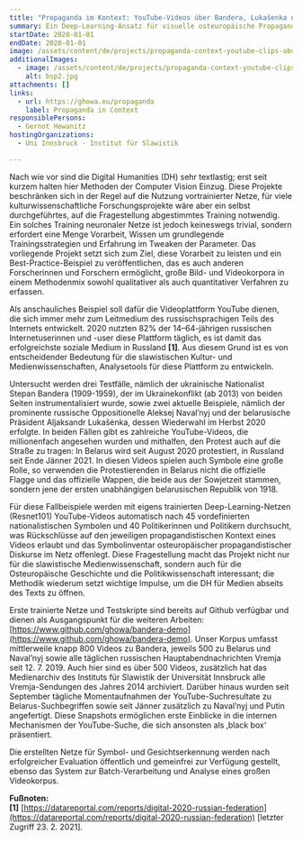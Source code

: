 ```yaml
---
title: "Propaganda im Kontext: YouTube-Videos über Bandera, Lukašenka und Naval'nyj"
summary: Ein Deep-Learning-Ansatz für visuelle osteuropäische Propaganda-Diskurse
startDate: 2020-01-01
endDate: 2020-01-01
image: /assets/content/de/projects/propaganda-context-youtube-clips-about-bandera-lukashenka-and-navalnyi/bsp2.jpg
additionalImages:
  - image: /assets/content/de/projects/propaganda-context-youtube-clips-about-bandera-lukashenka-and-navalnyi/additionalImages/bsp2.jpg
    alt: bsp2.jpg
attachments: []
links:
  - url: https://ghowa.eu/propaganda
    label: Propaganda in Context
responsiblePersons:
  - Gernot Howanitz
hostingOrganizations:
  - Uni Innsbruck - Institut für Slawistik

---
```

Nach wie vor sind die Digital Humanities (DH) sehr textlastig; erst seit kurzem halten hier Methoden der Computer Vision Einzug. Diese Projekte beschränken sich in der Regel auf die Nutzung vortrainierter Netze, für viele kulturwissenschaftliche Forschungsprojekte wäre aber ein selbst durchgeführtes, auf die Fragestellung abgestimmtes Training notwendig. Ein solches Training neuronaler Netze ist jedoch keineswegs trivial, sondern erfordert eine Menge Vorarbeit, Wissen um grundlegende Trainingsstrategien und Erfahrung im Tweaken der Parameter. Das vorliegende Projekt setzt sich zum Ziel, diese Vorarbeit zu leisten und ein Best-Practice-Beispiel zu veröffentlichen, das es auch anderen Forscherinnen und Forschern ermöglicht, große Bild- und Videokorpora in einem Methodenmix sowohl qualitativer als auch quantitativer Verfahren zu erfassen.

Als anschauliches Beispiel soll dafür die Videoplattform YouTube dienen, die sich immer mehr zum Leitmedium des russischsprachigen Teils des Internets entwickelt. 2020 nutzten 82% der 14–64-jährigen russischen Internetuserinnen und -user diese Plattform täglich, es ist damit das erfolgreichste soziale Medium in Russland **\[1\]**. Aus diesem Grund ist es von entscheidender Bedeutung für die slawistischen Kultur- und Medienwissenschaften, Analysetools für diese Plattform zu entwickeln.

Untersucht werden drei Testfälle, nämlich der ukrainische Nationalist Stepan Bandera (1909-1959), der im Ukrainekonflikt (ab 2013) von beiden Seiten instrumentalisiert wurde, sowie zwei aktuelle Beispiele, nämlich der prominente russische Oppositionelle Aleksej Naval’nyj und der belarusische Präsident Aljaksandr Lukašėnka, dessen Wiederwahl im Herbst 2020 erfolgte. In beiden Fällen gibt es zahlreiche YouTube-Videos, die millionenfach angesehen wurden und mithalfen, den Protest auch auf die Straße zu tragen: In Belarus wird seit August 2020 protestiert, in Russland seit Ende Jänner 2021. In diesen Videos spielen auch Symbole eine große Rolle, so verwenden die Protestierenden in Belarus nicht die offizielle Flagge und das offizielle Wappen, die beide aus der Sowjetzeit stammen, sondern jene der ersten unabhängigen belarusischen Republik von 1918.

Für diese Fallbeispiele werden mit eigens trainierten Deep-Learning-Netzen (Resnet101) YouTube-Videos automatisch nach 45 vordefinierten nationalistischen Symbolen und 40 Politikerinnen und Politikern durchsucht, was Rückschlüsse auf den jeweiligen propagandistischen Kontext eines Videos erlaubt und das Symbolinventar osteuropäischer propagandistischer Diskurse im Netz offenlegt. Diese Fragestellung macht das Projekt nicht nur für die slawistische Medienwissenschaft, sondern auch für die Osteuropäische Geschichte und die Politikwissenschaft interessant; die Methodik wiederum setzt wichtige Impulse, um die DH für Medien abseits des Texts zu öffnen.

Erste trainierte Netze und Testskripte sind bereits auf Github verfügbar und dienen als Ausgangspunkt für die weiteren Arbeiten: [https://www.github.com/ghowa/bandera-demo](https://www.github.com/ghowa/bandera-demo). Unser Korpus umfasst mittlerweile knapp 800 Videos zu Bandera, jeweils 500 zu Belarus und Naval’nyj sowie alle täglichen russischen Hauptabendnachrichten Vremja seit 12. 7. 2019. Auch hier sind es über 500 Videos, zusätzlich hat das Medienarchiv des Instituts für Slawistik der Universität Innsbruck alle Vremja-Sendungen des Jahres 2014 archiviert. Darüber hinaus wurden seit September tägliche Momentaufnahmen der YouTube-Suchresultate zu Belarus-Suchbegriffen sowie seit Jänner zusätzlich zu Naval’nyj und Putin angefertigt. Diese Snapshots ermöglichen erste Einblicke in die internen Mechanismen der YouTube-Suche, die sich ansonsten als ‚black box‘ präsentiert.

Die erstellten Netze für Symbol- und Gesichtserkennung werden nach erfolgreicher Evaluation öffentlich und gemeinfrei zur Verfügung gestellt, ebenso das System zur Batch-Verarbeitung und Analyse eines großen Videokorpus.

**Fußnoten:**  
**\[1\]** [https://datareportal.com/reports/digital-2020-russian-federation](https://datareportal.com/reports/digital-2020-russian-federation) \[letzter Zugriff 23. 2. 2021\].